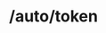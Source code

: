 ---
title: "/auto/token"
description: "Create Simli session token to be used in Simli sessions (i.e., the [/auto/start/{agent_id}](/api-reference/endpoint/simli-auto/start) endpoint)"
openapi: "POST /auto/token"
---